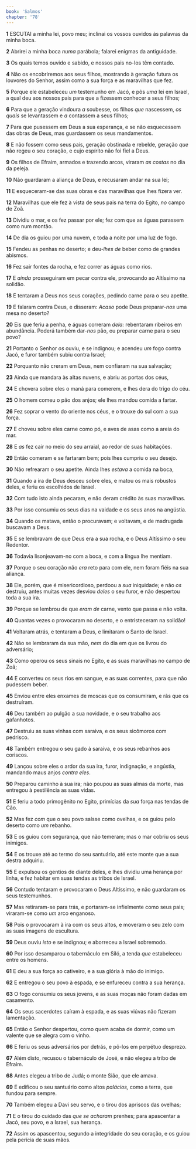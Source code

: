 ```yaml
---
book: 'Salmos'
chapter: '78'
---
```


**1** ESCUTAI a minha lei, povo meu; inclinai os vossos ouvidos às palavras da minha boca.

**2** Abrirei a minha boca _numa_ parábola; falarei enigmas da antiguidade.

**3** Os quais temos ouvido e sabido, e nossos pais no-los têm contado.

**4** Não os encobriremos aos seus filhos, mostrando à geração futura os louvores do Senhor, assim como a sua força e as maravilhas que fez.

**5** Porque ele estabeleceu _um_ testemunho em Jacó, e pôs _uma_ lei em Israel, a qual deu aos nossos pais para que a fizessem conhecer a seus filhos;

**6** Para que a geração vindoura _a_ soubesse, os filhos _que_ nascessem, _os quais_ se levantassem e _a_ contassem a seus filhos;

**7** Para que pusessem em Deus a sua esperança, e se não esquecessem das obras de Deus, mas guardassem os seus mandamentos.

**8** E não fossem como seus pais, geração obstinada e rebelde, geração _que_ não regeu o seu coração, e cujo espírito não foi fiel a Deus.

**9** Os filhos de Efraim, armados e trazendo arcos, viraram _as costas_ no dia da peleja.

**10** Não guardaram a aliança de Deus, e recusaram andar na sua lei;

**11** E esqueceram-se das suas obras e das maravilhas que lhes fizera ver.

**12** Maravilhas que ele fez à vista de seus pais na terra do Egito, _no_ campo de Zoã.

**13** Dividiu o mar, e os fez passar por ele; fez com que as águas parassem como num montão.

**14** De dia os guiou por uma nuvem, e toda a noite por uma luz de fogo.

**15** Fendeu as penhas no deserto; e deu-_lhes de_ beber como de grandes abismos.

**16** Fez sair fontes da rocha, e fez correr as águas como rios.

**17** E _ainda_ prosseguiram em pecar contra ele, provocando ao Altíssimo na solidão.

**18** E tentaram a Deus nos seus corações, pedindo carne para o seu apetite.

**19** E falaram contra Deus, e disseram: _Acaso_ pode Deus preparar-_nos_ uma mesa no deserto?

**20** Eis que feriu a penha, e águas correram _dela:_ rebentaram ribeiros em abundância. Poderá também dar-_nos_ pão, ou preparar carne para o seu povo?

**21** Portanto o Senhor _os_ ouviu, e se indignou; e acendeu _um_ fogo contra Jacó, e furor também subiu contra Israel;

**22** Porquanto não creram em Deus, nem confiaram na sua salvação;

**23** Ainda que mandara às altas nuvens, e abriu as portas dos céus,

**24** E chovera sobre eles o maná para comerem, e lhes dera do trigo do céu.

**25** O homem comeu o pão dos anjos; ele lhes mandou comida a fartar.

**26** Fez soprar o vento do oriente nos céus, e o trouxe do sul com a sua força.

**27** E choveu sobre eles carne como pó, e aves de asas como a areia do mar.

**28** E _as_ fez cair no meio do seu arraial, ao redor de suas habitações.

**29** Então comeram e se fartaram bem; pois lhes cumpriu o seu desejo.

**30** Não refrearam o seu apetite. Ainda lhes _estava_ a comida na boca,

**31** Quando a ira de Deus desceu sobre eles, e matou os mais robustos deles, e feriu os escolhidos de Israel.

**32** Com tudo isto ainda pecaram, e não deram crédito às suas maravilhas.

**33** Por isso consumiu os seus dias na vaidade e os seus anos na angústia.

**34** Quando os matava, então o procuravam; e voltavam, e de madrugada buscavam a Deus.

**35** E se lembravam de que Deus era a sua rocha, e o Deus Altíssimo o seu Redentor.

**36** Todavia lisonjeavam-no com a boca, e com a língua lhe mentiam.

**37** Porque o seu coração não _era_ reto para com ele, nem foram fiéis na sua aliança.

**38** Ele, porém, que é misericordioso, perdoou a _sua_ iniquidade; e não _os_ destruiu, antes muitas vezes desviou _deles_ o seu furor, e não despertou toda a sua ira.

**39** Porque se lembrou de que _eram de_ carne, vento que passa e não volta.

**40** Quantas vezes o provocaram no deserto, e o entristeceram na solidão!

**41** Voltaram atrás, e tentaram a Deus, e limitaram o Santo de Israel.

**42** Não se lembraram da sua mão, _nem_ do dia em que os livrou do adversário;

**43** Como operou os seus sinais no Egito, e as suas maravilhas no campo de Zoã;

**44** E converteu os seus rios em sangue, e as suas correntes, para que não pudessem beber.

**45** Enviou entre eles enxames de moscas que os consumiram, e rãs que os destruíram.

**46** Deu também ao pulgão a sua novidade, e o seu trabalho aos gafanhotos.

**47** Destruiu as suas vinhas com saraiva, e os seus sicômoros com pedrisco.

**48** Também entregou o seu gado à saraiva, e os seus rebanhos aos coriscos.

**49** Lançou sobre eles o ardor da sua ira, furor, indignação, e angústia, mandando maus anjos _contra eles_.

**50** Preparou caminho à sua ira; não poupou as suas almas da morte, mas entregou à pestilência as suas vidas.

**51** E feriu a todo primogênito no Egito, primícias da _sua_ força nas tendas de Cão.

**52** Mas fez _com_ que o seu povo saísse como ovelhas, e os guiou pelo deserto como _um_ rebanho.

**53** E os guiou com segurança, que não temeram; mas o mar cobriu os seus inimigos.

**54** E os trouxe até ao termo do seu santuário, até este monte que a sua destra adquiriu.

**55** E expulsou os gentios de diante deles, e lhes dividiu uma herança por linha, e fez habitar em suas tendas as tribos de Israel.

**56** Contudo tentaram e provocaram o Deus Altíssimo, e não guardaram os seus testemunhos.

**57** Mas retiraram-se para trás, e portaram-se infielmente como seus pais; viraram-se como _um_ arco enganoso.

**58** Pois o provocaram à ira com os seus altos, e moveram o seu zelo com as suas imagens de escultura.

**59** Deus ouviu _isto_ e se indignou; e aborreceu a Israel sobremodo.

**60** Por isso desamparou o tabernáculo em Siló, a tenda _que_ estabeleceu entre os homens.

**61** E deu a sua força ao cativeiro, e a sua glória à mão do inimigo.

**62** E entregou o seu povo à espada, e se enfureceu contra a sua herança.

**63** O fogo consumiu os seus jovens, e as suas moças não foram dadas em casamento.

**64** Os seus sacerdotes caíram à espada, e as suas viúvas não fizeram lamentação.

**65** Então o Senhor despertou, como quem acaba de dormir, como um valente que se alegra com o vinho.

**66** E feriu os seus adversários por detrás, e pô-los em perpétuo desprezo.

**67** Além disto, recusou o tabernáculo de José, e não elegeu a tribo de Efraim.

**68** Antes elegeu a tribo de Judá; o monte Sião, que ele amava.

**69** E edificou o seu santuário como altos _palácios,_ como a terra, que fundou para sempre.

**70** Também elegeu a Davi seu servo, e o tirou dos apriscos das ovelhas;

**71** E o tirou do cuidado das _que se acharam_ prenhes; para apascentar a Jacó, seu povo, e a Israel, sua herança.

**72** Assim os apascentou, segundo a integridade do seu coração, e os guiou pela perícia de suas mãos.
